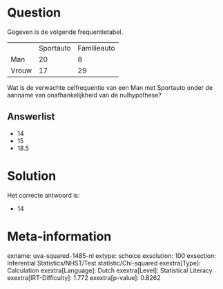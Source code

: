 Question
========

Gegeven is de volgende frequentietabel.

  ------- ----------- -------------
          Sportauto   Familieauto
  Man     20          8
  Vrouw   17          29
  ------- ----------- -------------

Wat is de verwachte celfrequentie van een Man met Sportauto onder de
aanname van onafhankelijkheid van de nulhypothese?

Answerlist
----------

* 14
* 15
* 18.5

Solution
========

Het correcte antwoord is: 

* 14

Meta-information
================
exname: uva-squared-1485-nl
extype: schoice
exsolution: 100
exsection: Inferential Statistics/NHST/Test statistic/Chi-squared
exextra[Type]: Calculation
exextra[Language]: Dutch
exextra[Level]: Statistical Literacy
exextra[IRT-Difficulty]: 1.772
exextra[p-value]: 0.8262
